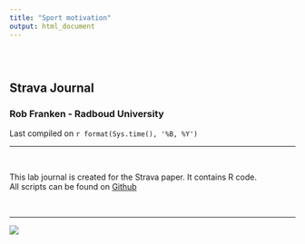 ```yaml
---
title: "Sport motivation"
output: html_document
---
```


<style type="text/css">
.title {
  display: none;
}

#getting-started img {
  margin-right: 10px;
}

</style>

<div class="row" style="padding-top: 30px;">
<div class="col-sm-6">

# **Strava Journal**
### Rob Franken - Radboud University
Last compiled on `r format(Sys.time(), '%B, %Y')`

----

<br>

This lab journal is created for the Strava paper. It contains R code.       
All scripts can be found on [Github](https://github.com/robfranken/Strava)

<br>

----

</div>
<div class="col-sm-6">

![](images/logo.png)
</a>
</div>

